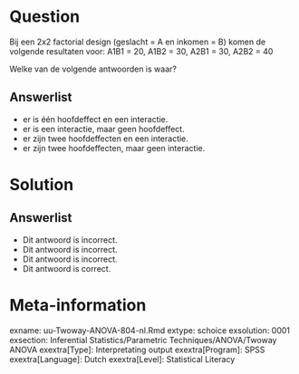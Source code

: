 
Question
========
  
Bij een 2x2 factorial design (geslacht = A en inkomen = B) komen de volgende resultaten voor: A1B1 = 20, A1B2 = 30, A2B1 = 30, A2B2 = 40

Welke van de volgende antwoorden is waar?

  
Answerlist
----------
* er is één hoofdeffect en een interactie.
* er is een interactie, maar geen hoofdeffect.
* er zijn twee hoofdeffecten en een interactie.
* er zijn twee hoofdeffecten, maar geen interactie.


Solution
========
  


Answerlist
----------
* Dit antwoord is incorrect.
* Dit antwoord is incorrect.
* Dit antwoord is incorrect.
* Dit antwoord is correct.



Meta-information
================
exname: uu-Twoway-ANOVA-804-nl.Rmd
extype: schoice
exsolution: 0001
exsection: Inferential Statistics/Parametric Techniques/ANOVA/Twoway ANOVA
exextra[Type]: Interpretating output
exextra[Program]: SPSS
exextra[Language]: Dutch
exextra[Level]: Statistical Literacy
